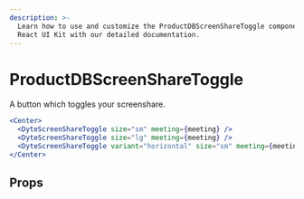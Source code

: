```yaml
---
description: >-
  Learn how to use and customize the ProductDBScreenShareToggle component in ProductDB's
  React UI Kit with our detailed documentation.
---
```


# ProductDBScreenShareToggle

A button which toggles your screenshare.

```jsx live
<Center>
  <DyteScreenShareToggle size="sm" meeting={meeting} />
  <DyteScreenShareToggle size="lg" meeting={meeting} />
  <DyteScreenShareToggle variant="horizontal" size="sm" meeting={meeting} />
</Center>
```

## Props

<PropsTable of="productdb-screen-share-toggle" />

<head>
  <title>React UI Kit ProductDBScreenShareToggle</title>
</head>
